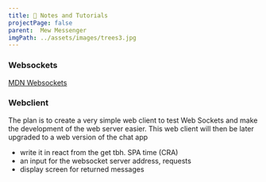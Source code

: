 ```yaml
---
title: 📝 Notes and Tutorials
projectPage: false
parent:  Mew Messenger
imgPath: ../assets/images/trees3.jpg
---
```


### Websockets
[MDN Websockets](https://developer.mozilla.org/en-US/docs/Web/API/WebSockets_API)

### Webclient

The plan is to create a very simple web client to test Web Sockets and make the development of the web server easier.
This web client will then be later upgraded to a web version of the chat app

- write it in react from the get tbh. SPA time (CRA)
- an input for the websocket server address, requests
- display screen for returned messages
